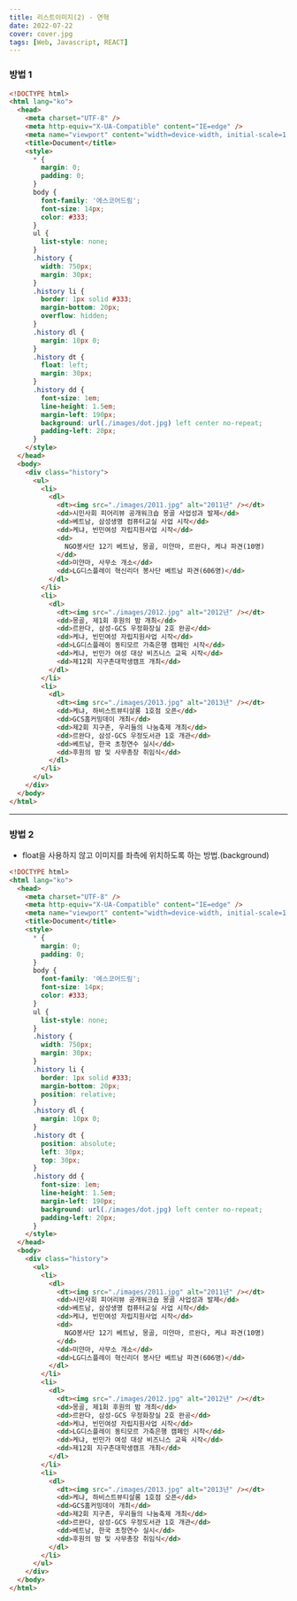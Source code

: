 ```yaml
---
title: 리스트이미지(2) - 연혁
date: 2022-07-22
cover: cover.jpg
tags: [Web, Javascript, REACT]
---
```


### 방법 1

```html
<!DOCTYPE html>
<html lang="ko">
  <head>
    <meta charset="UTF-8" />
    <meta http-equiv="X-UA-Compatible" content="IE=edge" />
    <meta name="viewport" content="width=device-width, initial-scale=1.0" />
    <title>Document</title>
    <style>
      * {
        margin: 0;
        padding: 0;
      }
      body {
        font-family: '에스코어드림';
        font-size: 14px;
        color: #333;
      }
      ul {
        list-style: none;
      }
      .history {
        width: 750px;
        margin: 30px;
      }
      .history li {
        border: 1px solid #333;
        margin-bottom: 20px;
        overflow: hidden;
      }
      .history dl {
        margin: 10px 0;
      }
      .history dt {
        float: left;
        margin: 30px;
      }
      .history dd {
        font-size: 1em;
        line-height: 1.5em;
        margin-left: 190px;
        background: url(./images/dot.jpg) left center no-repeat;
        padding-left: 20px;
      }
    </style>
  </head>
  <body>
    <div class="history">
      <ul>
        <li>
          <dl>
            <dt><img src="./images/2011.jpg" alt="2011년" /></dt>
            <dd>시민사회 피어리뷰 공개워크숍 몽골 사업성과 발제</dd>
            <dd>베트남, 삼성생명 컴퓨터교실 사업 시작</dd>
            <dd>케냐, 빈민여성 자립지원사업 시작</dd>
            <dd>
              NGO봉사단 12기 베트남, 몽골, 미얀마, 르완다, 케냐 파견(10명)
            </dd>
            <dd>미얀마, 사무소 개소</dd>
            <dd>LG디스플레이 혁신리더 봉사단 베트남 파견(606명)</dd>
          </dl>
        </li>
        <li>
          <dl>
            <dt><img src="./images/2012.jpg" alt="2012년" /></dt>
            <dd>몽골, 제1회 후원의 밤 개최</dd>
            <dd>르완다, 삼성-GCS 우정화장실 2호 완공</dd>
            <dd>케냐, 빈민여성 자립지원사업 시작</dd>
            <dd>LG디스플레이 동티모르 가축은행 캠페인 시작</dd>
            <dd>케냐, 빈민가 여성 대상 비즈니스 교육 시작</dd>
            <dd>제12회 지구촌대학생캠프 개최</dd>
          </dl>
        </li>
        <li>
          <dl>
            <dt><img src="./images/2013.jpg" alt="2013년" /></dt>
            <dd>케냐, 하비스트뷰티살롱 1호점 오픈</dd>
            <dd>GCS홈커밍데이 개최</dd>
            <dd>제2회 지구촌, 우리들의 나눔축제 개최</dd>
            <dd>르완다, 삼성-GCS 우정도서관 1호 개관</dd>
            <dd>베트남, 한국 초청연수 실시</dd>
            <dd>후원의 밤 및 사무총장 취임식</dd>
          </dl>
        </li>
      </ul>
    </div>
  </body>
</html>
```

---

### 방법 2

- float을 사용하지 않고 이미지를 좌측에 위치하도록 하는 방법.(background)

```html
<!DOCTYPE html>
<html lang="ko">
  <head>
    <meta charset="UTF-8" />
    <meta http-equiv="X-UA-Compatible" content="IE=edge" />
    <meta name="viewport" content="width=device-width, initial-scale=1.0" />
    <title>Document</title>
    <style>
      * {
        margin: 0;
        padding: 0;
      }
      body {
        font-family: '에스코어드림';
        font-size: 14px;
        color: #333;
      }
      ul {
        list-style: none;
      }
      .history {
        width: 750px;
        margin: 30px;
      }
      .history li {
        border: 1px solid #333;
        margin-bottom: 20px;
        position: relative;
      }
      .history dl {
        margin: 10px 0;
      }
      .history dt {
        position: absolute;
        left: 30px;
        top: 30px;
      }
      .history dd {
        font-size: 1em;
        line-height: 1.5em;
        margin-left: 190px;
        background: url(./images/dot.jpg) left center no-repeat;
        padding-left: 20px;
      }
    </style>
  </head>
  <body>
    <div class="history">
      <ul>
        <li>
          <dl>
            <dt><img src="./images/2011.jpg" alt="2011년" /></dt>
            <dd>시민사회 피어리뷰 공개워크숍 몽골 사업성과 발제</dd>
            <dd>베트남, 삼성생명 컴퓨터교실 사업 시작</dd>
            <dd>케냐, 빈민여성 자립지원사업 시작</dd>
            <dd>
              NGO봉사단 12기 베트남, 몽골, 미얀마, 르완다, 케냐 파견(10명)
            </dd>
            <dd>미얀마, 사무소 개소</dd>
            <dd>LG디스플레이 혁신리더 봉사단 베트남 파견(606명)</dd>
          </dl>
        </li>
        <li>
          <dl>
            <dt><img src="./images/2012.jpg" alt="2012년" /></dt>
            <dd>몽골, 제1회 후원의 밤 개최</dd>
            <dd>르완다, 삼성-GCS 우정화장실 2호 완공</dd>
            <dd>케냐, 빈민여성 자립지원사업 시작</dd>
            <dd>LG디스플레이 동티모르 가축은행 캠페인 시작</dd>
            <dd>케냐, 빈민가 여성 대상 비즈니스 교육 시작</dd>
            <dd>제12회 지구촌대학생캠프 개최</dd>
          </dl>
        </li>
        <li>
          <dl>
            <dt><img src="./images/2013.jpg" alt="2013년" /></dt>
            <dd>케냐, 하비스트뷰티살롱 1호점 오픈</dd>
            <dd>GCS홈커밍데이 개최</dd>
            <dd>제2회 지구촌, 우리들의 나눔축제 개최</dd>
            <dd>르완다, 삼성-GCS 우정도서관 1호 개관</dd>
            <dd>베트남, 한국 초청연수 실시</dd>
            <dd>후원의 밤 및 사무총장 취임식</dd>
          </dl>
        </li>
      </ul>
    </div>
  </body>
</html>
```
